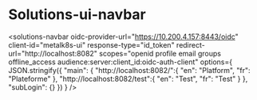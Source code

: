 
# Solutions-ui-navbar

<solutions-navbar 
    oidc-provider-url="https://10.200.4.157:8443/oidc" 
    client-id="metalk8s-ui"
    response-type="id_token"
    redirect-url="http://localhost:8082"
    scopes="openid profile email groups offline_access audience:server:client_id:oidc-auth-client"
    options={
        JSON.stringify({
            "main": {
                "http://localhost:8082/":{ "en": "Platform", "fr": "Plateforme" },
                "http://localhost:8082/test":{ "en": "Test", "fr": "Test" }
            },
            "subLogin": {}
        })
    }
    />
